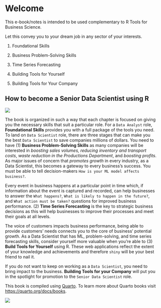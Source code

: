 # Welcome {.unnumbered}

This e-book/notes is intended to be used complementary to R Tools for Business Science.

Let this convey you to your dream job in any sector of your interests.

1.  Foundational Skills

2.  Business Problem-Solving Skills

3.  Time Series Forecasting

4.  Building Tools for Yourself

5.  Building Tools for Your Company

## How to become a Senior Data Scientist using R {.unnumbered}

![](images/path2.png){fig-align="center"}

The book is organized in such a way that each chapter is focused on giving you the necessary skills that suit a particular role. For a `Data Analyst` role, **Foundational Skills** provides you with a full package of the tools you need. To land on `Data Scientist` role, there are three stages that can make you the best `Data Scientist` to save companies millions of dollars. You need to have (1) **Business Problem-Solving Skills** as many companies will be interested in *boosting sales volumes, reducing inventory and transport costs*, *waste reduction in the Productions Department*, and *boosting profits*. As major issues of concern that *promotes growth* in every industry, as a Data Scientist, this becomes a gateway to every business's success. You must be able to tell decision-makers `How is your ML model affects business?`.

Every event in business happens at a particular point in time which, if information about the event is captured and recorded, can help businesses to answer the `What happens?`, `What is likely to happen in the future?`, and `What action must be taken?` questions for improved business performance. (2) **Time Series Forecasting** is the key to strategic business decisions as this will help businesses to improve their processes and meet their goals at all levels.

The voice of customers impacts business performance, being able to provide customers' needs connects you to the core of business' potential growth. As a Data Scientist that has ML, problem-solving, and time series forecasting skills, consider yourself more valuable when you're able to (3) **Build Tools for Yourself** using R. These web applications reflect the extent of your knowledge and achievements and therefore `shiny` will be your best friend to nail it.

If you do not want to keep on working as a `Data Scientist`, you need to bring impact to the business. **Building Tools for your Company** will put you in the spotlight for promotion to the `Senior Data Scientist` role.

This book is compiled using [Quarto](https://quarto.org/docs/books). To learn more about Quarto books visit <https://quarto.org/docs/books>.

![](images/bc-logo.png){fig-align="center"}
